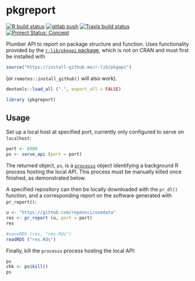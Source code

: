 # pkgreport

<!-- badges: start -->
[![R build status](https://github.com/mpadge/pkgreport/workflows/R-CMD-check/badge.svg)](https://github.com/mpadge/pkgreport/actions?query=workflow%3AR-CMD-check)
[![gitlab push](https://github.com/mpadge/pkgreport/workflows/push-to-gitlab/badge.svg)](https://github.com/mpadge/pkgreport/actions?query=workflow%3Apush-to-gitlab)
[![Travis build status](https://travis-ci.org/mpadge/pkgreport?branch=master)](https://travis-ci.org/mpadge/pkgreport)
[![Project Status: Concept](https://www.repostatus.org/badges/latest/concept.svg)](https://www.repostatus.org/#concept)
<!-- badges: end -->

Plumber API to report on package structure and function. Uses functionality
provided by the [`r-lib/pkgapi` package](https://github.com/r-lib/pkgapi),
which is not on CRAN and must first be installed with
```r
source("https://install-github.me/r-lib/pkgapi")
```
(or `remotes::install_github()` will also work).

```r
devtools::load_all (".", export_all = FALSE)
```
```r
library (pkgreport)
```



## Usage

Set up a local host at specified port, currently only configured to serve on `localhost`:

```r
port <- 8000
ps <- serve_api (port = port)
```
The returned object, `ps`, is a [`processx`](https://github.com/r-lib/processx)
object identifying a background R process hosting the local API. This process
must be manually killed once finished, as demonstrated below.

A specified repository can then be locally downloaded with the `pr_dl()`
function, and a corresponding report on the software generated with
`pr_report()`:

```r
u <- "https://github.com/ropensci/osmdata"
res <- pr_report (u, port = port)
res
```
```r
#saveRDS (res, "res.Rds")
readRDS ("res.Rds")
```


Finally, kill the `processx` process hosting the local API:
```r
ps
chk <- ps$kill()
ps
```


